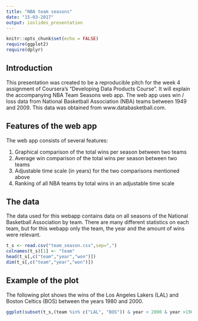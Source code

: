 ```yaml
---
title: "NBA team seasons"
date: "15-03-2017"
output: ioslides_presentation
---
```


```r
knitr::opts_chunk$set(echo = FALSE)
require(ggplot2)
require(dplyr)
```

## Introduction

This presentation was created to be a reproducible pitch for the week 4 assignment of Coursera's "Developing Data Products Course". It will explain the accompanying NBA Team Seasons web app.
The web app uses win / loss data from National Basketball Association (NBA) teams between 1949 and 2009. This data was obtained from www.databasketball.com.

## Features of the web app

The web app consists of several features:

1. Graphical comparison of the total wins per season between two teams
2. Average win comparison of the total wins per season between two teams
3. Adjustable time scale (in years) for the two comparisons mentioned above
4. Ranking of all NBA teams by total wins in an adjustable time scale

## The data

The data used for this webapp contains data on all seasons of the National Basketball Association by team. There are many different statistics on each team, but for this webapp only the team, the year and the amount of wins were relevant.

```r
t_s <- read.csv("team_season.csv",sep=",")
colnames(t_s)[1] <- "team"
head(t_s[,c("team","year","won")])
dim(t_s[,c("team","year","won")])
```

## Example of the plot

The following plot shows the wins of the Los Angeles Lakers (LAL) and Boston Celtics (BOS) between the years 1980 and 2000.

```r
ggplot(subset(t_s,(team %in% c("LAL", "BOS")) & year < 2000 & year >1980),aes(x=year,y=won,color=team))+geom_line()+geom_point()
```

